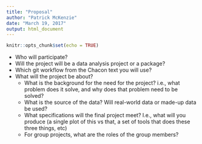 ```yaml
---
title: "Proposal"
author: "Patrick McKenzie"
date: "March 19, 2017"
output: html_document
---
```


```r
knitr::opts_chunk$set(echo = TRUE)
```

*  Who will participate?
*  Will the project will be a data analysis project or a package?
*  Which git workflow from the Chacon text you will use?
*  What will the project be about?
    *  What is the background for the need for the project? i.e., what problem does it solve, and why does that problem need to be solved?
    *  What is the source of the data? Will real-world data or made-up data be used?
    *  What specifications will the final project meet? I.e., what will you produce (a single plot of this vs that, a set of tools that does these three things, etc)
    *  For group projects, what are the roles of the group members?




